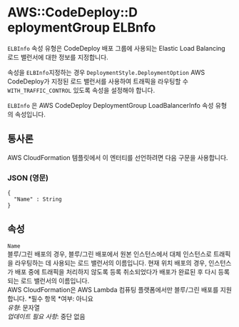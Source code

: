 # AWS::CodeDeploy::D eploymentGroup ELBnfo

`ELBInfo` 속성 유형은 CodeDeploy 배포 그룹에 사용되는 Elastic Load Balancing 로드 밸런서에 대한 정보를 지정합니다.

속성을 `ELBInfo`지정하는 경우 `DeploymentStyle.DeploymentOption` AWS CodeDeploy가 지정된 로드 밸런서를 사용하여 트래픽을 라우팅할 수`WITH_TRAFFIC_CONTROL` 있도록 속성을 설정해야 합니다.

`ELBInfo` 은 AWS CodeDeploy DeploymentGroup LoadBalancerInfo 속성 유형의 속성입니다.

## 통사론

AWS CloudFormation 템플릿에서 이 엔터티를 선언하려면 다음 구문을 사용합니다.

### JSON (영문)

```
{
  "Name" : String
}
```

## 속성

`Name`  
블루/그린 배포의 경우, 블루/그린 배포에서 원본 인스턴스에서 대체 인스턴스로 트래픽을 라우팅하는 데 사용되는 로드 밸런서의 이름입니다. 현재 위치 배포의 경우, 인스턴스가 배포 중에 트래픽을 처리하지 않도록 등록 취소되었다가 배포가 완료된 후 다시 등록되는 로드 밸런서의 이름입니다.  
AWS CloudFormation은 AWS Lambda 컴퓨팅 플랫폼에서만 블루/그린 배포를 지원합니다.
*필수 항목 *여부: 아니요  
_유형_: 문자열  
_업데이트 필요 사항_: 중단 없음
